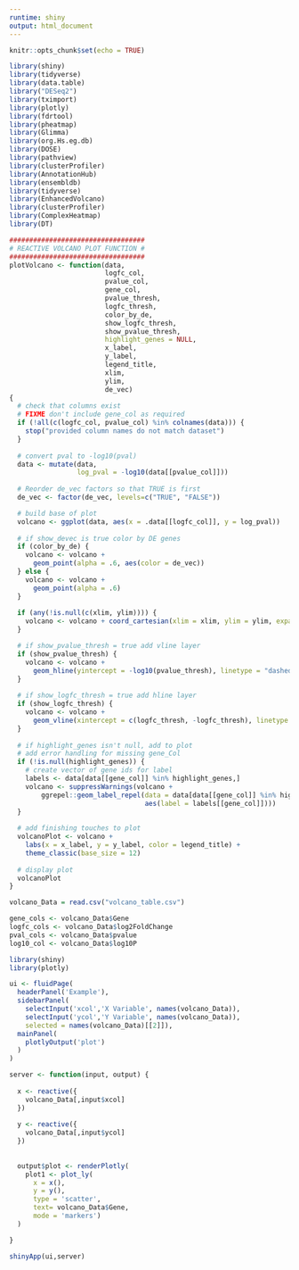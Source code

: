 ```yaml
---
runtime: shiny
output: html_document
---
```

```r
knitr::opts_chunk$set(echo = TRUE)
```


```r
library(shiny)
library(tidyverse)
library(data.table)
library("DESeq2")
library(tximport)
library(plotly)
library(fdrtool)
library(pheatmap)
library(Glimma)
library(org.Hs.eg.db)
library(DOSE)
library(pathview)
library(clusterProfiler)
library(AnnotationHub)
library(ensembldb)
library(tidyverse)
library(EnhancedVolcano)
library(clusterProfiler)
library(ComplexHeatmap)
library(DT)
```

```r
##################################
# REACTIVE VOLCANO PLOT FUNCTION #
##################################
plotVolcano <- function(data, 
                        logfc_col, 
                        pvalue_col, 
                        gene_col, 
                        pvalue_thresh, 
                        logfc_thresh,
                        color_by_de,
                        show_logfc_thresh,
                        show_pvalue_thresh,
                        highlight_genes = NULL,
                        x_label,
                        y_label,
                        legend_title,
                        xlim,
                        ylim,
                        de_vec)
{
  # check that columns exist
  # FIXME don't include gene_col as required
  if (!all(c(logfc_col, pvalue_col) %in% colnames(data))) {
    stop("provided column names do not match dataset")
  }
  
  # convert pval to -log10(pval)
  data <- mutate(data,
                 log_pval = -log10(data[[pvalue_col]]))
  
  # Reorder de_vec factors so that TRUE is first
  de_vec <- factor(de_vec, levels=c("TRUE", "FALSE"))

  # build base of plot
  volcano <- ggplot(data, aes(x = .data[[logfc_col]], y = log_pval))
  
  # if show_devec is true color by DE genes
  if (color_by_de) {
    volcano <- volcano +
      geom_point(alpha = .6, aes(color = de_vec))
  } else {
    volcano <- volcano +
      geom_point(alpha = .6)
  }
  
  if (any(!is.null(c(xlim, ylim)))) {
    volcano <- volcano + coord_cartesian(xlim = xlim, ylim = ylim, expand = FALSE)
  }

  # if show_pvalue_thresh = true add vline layer
  if (show_pvalue_thresh) {
    volcano <- volcano + 
      geom_hline(yintercept = -log10(pvalue_thresh), linetype = "dashed", col = "grey", size = 1)
  }
  
  # if show_logfc_thresh = true add hline layer
  if (show_logfc_thresh) {
    volcano <- volcano + 
      geom_vline(xintercept = c(logfc_thresh, -logfc_thresh), linetype = "dashed", col = "grey", size = 1)
  }
  
  # if highlight_genes isn't null, add to plot
  # add error handling for missing gene_Col
  if (!is.null(highlight_genes)) {
    # create vector of gene ids for label
    labels <- data[data[[gene_col]] %in% highlight_genes,]
    volcano <- suppressWarnings(volcano +
        ggrepel::geom_label_repel(data = data[data[[gene_col]] %in% highlight_genes,], 
                                  aes(label = labels[[gene_col]]))) 
  }
  
  # add finishing touches to plot
  volcanoPlot <- volcano +
    labs(x = x_label, y = y_label, color = legend_title) +
    theme_classic(base_size = 12)
  
  # display plot
  volcanoPlot
}
```


```r
volcano_Data = read.csv("volcano_table.csv")
```

```r
gene_cols <- volcano_Data$Gene
logfc_cols <- volcano_Data$log2FoldChange
pval_cols <- volcano_Data$pvalue
log10_col <- volcano_Data$log10P
```

```r
library(shiny)
library(plotly)

ui <- fluidPage(
  headerPanel('Example'),
  sidebarPanel(
    selectInput('xcol','X Variable', names(volcano_Data)),
    selectInput('ycol','Y Variable', names(volcano_Data)),
    selected = names(volcano_Data)[[2]]),
  mainPanel(
    plotlyOutput('plot')
  )
)

server <- function(input, output) {
  
  x <- reactive({
    volcano_Data[,input$xcol]
  })
  
  y <- reactive({
    volcano_Data[,input$ycol]
  })
  
  
  output$plot <- renderPlotly(
    plot1 <- plot_ly(
      x = x(),
      y = y(), 
      type = 'scatter',
      text= volcano_Data$Gene,
      mode = 'markers')
  )

}

shinyApp(ui,server)



```

